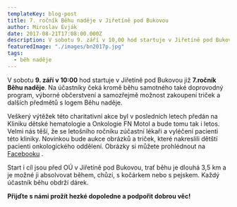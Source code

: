 ```yaml
---
templateKey: blog-post
title: 7. ročník Běhu naděje v Jiřetíně pod Bukovou
author: Miroslav Evják
date: 2017-08-21T17:08:00.000Z
description: V sobotu 9. září v 10,00 hod startuje v Jiřetíně pod Bukovou již 7. ročník Běhu naděje.
featuredImage: "./images/bn2017p.jpg"
tags:
  - běh naděje
---
```


V sobotu __9. září v 10:00__ hod startuje v Jiřetíně pod Bukovou již __7.ročník Běhu naděje__. Na účastníky čeká kromě běhu samotného také doprovodný program, výborné občerstvení a samozřejmě možnost zakoupení triček a dalších předmětů s logem Běhu naděje.

Veškerý výtěžek této charitativní akce byl v posledních letech předán na Kliniku dětské hematologie a Onkologie FN Motol a bude tomu tak i letos. Velmi nás těší, že se letošního ročníku zúčastní lékaři a vyléčení pacienti této kliniky. Novinkou bude aukce obrázků a triček, které nakreslili dětští pacienti onkologického oddělení. Obrázky si můžete prohlédnout na [Facebooku](https://www.facebook.com/media/set/?set=a.725349254256286.1073741832.334613403329875&type=1&l=32dcd3b07b) .

Start i cíl jsou před OÚ v Jiřetíně pod Bukovou, trať běhu je dlouhá 3,5 km a je možné ji absolvovat během, chůzí, s kočárkem nebo s pejskem. Každý účastník běhu obdrží dárek.

__Přijďte s námi prožít hezké dopoledne a podpořit dobrou věc!__